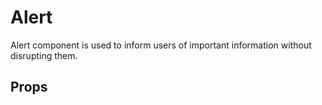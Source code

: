 
<Meta of={AlertStories} />

# Alert

Alert component is used to inform users of important information without disrupting them.

<Canvas of={AlertStories.Alert} />

## Props

<Controls />
